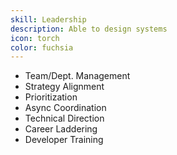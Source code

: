 ```yaml
---
skill: Leadership
description: Able to design systems
icon: torch
color: fuchsia
---
```


- Team/Dept. Management
- Strategy Alignment
- Prioritization
- Async Coordination
- Technical Direction
- Career Laddering
- Developer Training